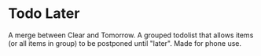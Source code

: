 
<Meta title="Introduction" />

# Todo Later

A merge between Clear and Tomorrow. A grouped todolist that allows items (or all items in group) to be postponed until
"later". Made for phone use.

